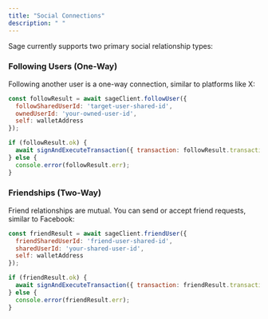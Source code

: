 ```yaml
---
title: "Social Connections"
description: " "
---
```


Sage currently supports two primary social relationship types:

### Following Users (One-Way)

Following another user is a one-way connection, similar to platforms like X:

```javascript
const followResult = await sageClient.followUser({
  followSharedUserId: 'target-user-shared-id',
  ownedUserId: 'your-owned-user-id',
  self: walletAddress
});

if (followResult.ok) {
  await signAndExecuteTransaction({ transaction: followResult.transaction });
} else {
  console.error(followResult.err);
}
```

### Friendships (Two-Way)

Friend relationships are mutual. You can send or accept friend requests, similar to Facebook:

```javascript
const friendResult = await sageClient.friendUser({
  friendSharedUserId: 'friend-user-shared-id',
  sharedUserId: 'your-shared-user-id',
  self: walletAddress
});

if (friendResult.ok) {
  await signAndExecuteTransaction({ transaction: friendResult.transaction });
} else {
  console.error(friendResult.err);
}
```